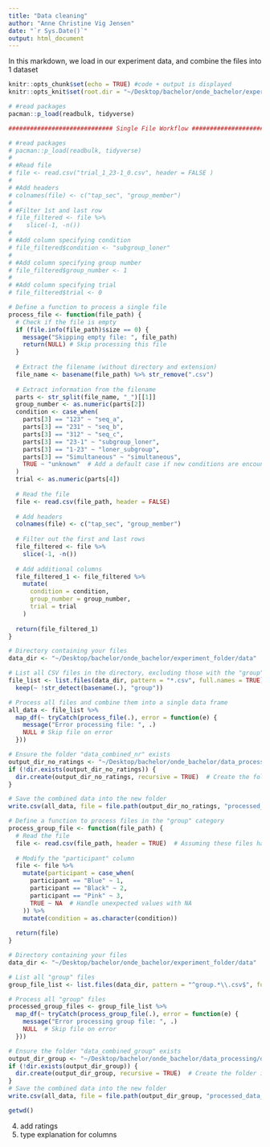```yaml
---
title: "Data cleaning"
author: "Anne Christine Vig Jensen"
date: "`r Sys.Date()`"
output: html_document
---
```


In this markdown, we load in our experiment data, and combine the files into 1 dataset 

```r
knitr::opts_chunk$set(echo = TRUE) #code + output is displayed 
knitr::opts_knit$set(root.dir = "~/Desktop/bachelor/onde_bachelor/experiment_folder/data") # set working directory 

# #read packages
pacman::p_load(readbulk, tidyverse)
```

```r
############################# Single File Workflow #############################

# #read packages
# pacman::p_load(readbulk, tidyverse)
# 
# #Read file
# file <- read.csv("trial_1_23-1_0.csv", header = FALSE )
# 
# #Add headers
# colnames(file) <- c("tap_sec", "group_member")
# 
# #Filter 1st and last row
# file_filtered <- file %>%
#    slice(-1, -n())
# 
# #Add column specifying condition
# file_filtered$condition <- "subgroup_loner"
# 
# #Add column specifying group number
# file_filtered$group_number <- 1
# 
# #Add column specifying trial
# file_filtered$trial <- 0
```

```r
# Define a function to process a single file
process_file <- function(file_path) {
  # Check if the file is empty
  if (file.info(file_path)$size == 0) {
    message("Skipping empty file: ", file_path)
    return(NULL) # Skip processing this file
  }
  
  # Extract the filename (without directory and extension)
  file_name <- basename(file_path) %>% str_remove(".csv")
  
  # Extract information from the filename
  parts <- str_split(file_name, "_")[[1]]
  group_number <- as.numeric(parts[2])
  condition <- case_when(
    parts[3] == "123" ~ "seq_a",
    parts[3] == "231" ~ "seq_b",
    parts[3] == "312" ~ "seq_c",
    parts[3] == "23-1" ~ "subgroup_loner",
    parts[3] == "1-23" ~ "loner_subgroup",
    parts[3] == "Simultaneous" ~ "simultaneous",
    TRUE ~ "unknown"  # Add a default case if new conditions are encountered
  )
  trial <- as.numeric(parts[4])
  
  # Read the file
  file <- read.csv(file_path, header = FALSE)
  
  # Add headers
  colnames(file) <- c("tap_sec", "group_member")
  
  # Filter out the first and last rows
  file_filtered <- file %>%
    slice(-1, -n())
  
  # Add additional columns
  file_filtered_1 <- file_filtered %>%
    mutate(
      condition = condition,
      group_number = group_number,
      trial = trial
    )
  
  return(file_filtered_1)
}

# Directory containing your files
data_dir <- "~/Desktop/bachelor/onde_bachelor/experiment_folder/data"

# List all CSV files in the directory, excluding those with the "group" ratings
file_list <- list.files(data_dir, pattern = "*.csv", full.names = TRUE) %>%
  keep(~ !str_detect(basename(.), "group"))

# Process all files and combine them into a single data frame
all_data <- file_list %>%
  map_df(~ tryCatch(process_file(.), error = function(e) {
    message("Error processing file: ", .)
    NULL # Skip file on error
  }))

# Ensure the folder "data_combined_nr" exists
output_dir_no_ratings <- "~/Desktop/bachelor/onde_bachelor/data_processing/data_combined_no_ratings"
if (!dir.exists(output_dir_no_ratings)) {
  dir.create(output_dir_no_ratings, recursive = TRUE)  # Create the folder if it doesn't exist
}

# Save the combined data into the new folder
write.csv(all_data, file = file.path(output_dir_no_ratings, "processed_data_no_ratings.csv"), row.names = FALSE)
```

```r
# Define a function to process files in the "group" category
process_group_file <- function(file_path) {
  # Read the file
  file <- read.csv(file_path, header = TRUE)  # Assuming these files have headers
  
  # Modify the "participant" column
  file <- file %>%
    mutate(participant = case_when(
      participant == "Blue" ~ 1,
      participant == "Black" ~ 2,
      participant == "Pink" ~ 3,
      TRUE ~ NA  # Handle unexpected values with NA
    )) %>% 
    mutate(condition = as.character(condition))
  
  return(file)
}

# Directory containing your files
data_dir <- "~/Desktop/bachelor/onde_bachelor/experiment_folder/data"

# List all "group" files
group_file_list <- list.files(data_dir, pattern = "^group.*\\.csv$", full.names = TRUE)

# Process all "group" files
processed_group_files <- group_file_list %>%
  map_df(~ tryCatch(process_group_file(.), error = function(e) {
    message("Error processing group file: ", .)
    NULL  # Skip file on error
  }))

# Ensure the folder "data_combined_group" exists
output_dir_group <- "~/Desktop/bachelor/onde_bachelor/data_processing/data_combined_group"
if (!dir.exists(output_dir_group)) {
  dir.create(output_dir_group, recursive = TRUE)  # Create the folder if it doesn't exist
}
# Save the combined data into the new folder
write.csv(all_data, file = file.path(output_dir_group, "processed_data_group.csv"), row.names = FALSE)
```


```r
getwd()
```


4. add ratings 
5. type explanation for columns 